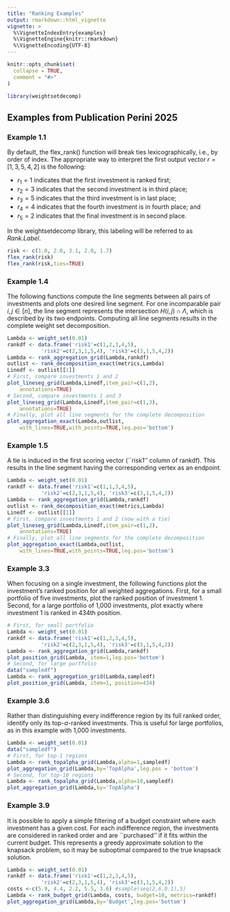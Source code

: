 ```yaml
---
title: "Ranking Examples"
output: rmarkdown::html_vignette
vignette: >
  %\VignetteIndexEntry{examples}
  %\VignetteEngine{knitr::rmarkdown}
  %\VignetteEncoding{UTF-8}
---
```


```r
knitr::opts_chunk$set(
  collapse = TRUE,
  comment = "#>"
)
```

```r
library(weightsetdecomp)
```

## Examples from Publication Perini 2025

### Example 1.1

By default, the flex_rank() function will break ties lexicographically, i.e.,  by order of index. The appropriate way to interpret the first output vector $r=[1, 3, 5, 4, 2]$ is the following: 

* $r_1=1$ indicates that the first investment is ranked first; 
* $r_2=3$ indicates that the second investment is in third place; 
* $r_3=5$ indicates that the third investment is in last place; 
* $r_4=4$ indicates that the fourth investment is in fourth place; and 
* $r_5=2$ indicates that the final investment is in second place.

In the weightsetdecomp library, this labeling will be referred to as _Rank.Label_. 

```r
risk <- c(1.0, 2.0, 3.1, 2.0, 1.7)
flex_rank(risk)
flex_rank(risk,ties=TRUE)
```

### Example 1.4

The following functions compute the line segments between all pairs of investments and plots one desired line segment. For one incomparable pair $i,j\in[n]$, the line segment represents the intersection $H(i,j)\cap \Lambda$, which is described by its two endpoints.
Computing all line segments results in the complete weight set decomposition. 

```r
Lambda <- weight_set(0.01)
rankdf <- data.frame('risk1'=c(1,2,3,4,5), 
           'risk2'=c(2,3,1,5,4), 'risk3'=c(3,1,5,4,2))
Lambda <- rank_aggregation_grid(Lambda,rankdf)
outlist <- rank_decomposition_exact(metrics,Lambda)
Linedf <- outlist[[1]]
# First, compare investments 1 and 2
plot_lineseg_grid(Lambda,Linedf,item_pair=c(1,2),
    annotations=TRUE)
# Second, compare investments 1 and 3
plot_lineseg_grid(Lambda,Linedf,item_pair=c(1,3),
    annotations=TRUE)
# Finally, plot all line segments for the complete decomposition
plot_aggregation_exact(Lambda,outlist,
    with_lines=TRUE,with_points=TRUE,leg.pos='bottom')
```

### Example 1.5

A tie is induced in the first scoring vector (``risk1'' column of rankdf). This results in the line segment having the corresponding vertex as an endpoint. 

```r
Lambda <- weight_set(0.01)
rankdf <- data.frame('risk1'=c(1,1,3,4,5), 
           'risk2'=c(2,3,1,5,4), 'risk3'=c(3,1,5,4,2))
Lambda <- rank_aggregation_grid(Lambda,rankdf)
outlist <- rank_decomposition_exact(metrics,Lambda)
Linedf <- outlist[[1]]
# First, compare investments 1 and 2 (now with a tie)
plot_lineseg_grid(Lambda,Linedf,item_pair=c(1,2),
    annotations=TRUE)
# Finally, plot all line segments for the complete decomposition
plot_aggregation_exact(Lambda,outlist,
    with_lines=TRUE,with_points=TRUE,leg.pos='bottom')
```

### Example 3.3

When focusing on a single investment, the following functions plot the investment's ranked position for all weighted aggregations. 
First, for a small portfolio of five investments, plot the ranked position of  investment 1. 
Second, for a large portfolio of 1,000 investments, plot exactly where investment 1 is ranked in 434th position. 

```r
# First, for small portfolio
Lambda <- weight_set(0.01)
rankdf <- data.frame('risk1'=c(1,2,3,4,5), 
           'risk2'=c(2,3,1,5,4), 'risk3'=c(3,1,5,4,2))
Lambda <- rank_aggregation_grid(Lambda,rankdf)
plot_position_grid(Lambda, item=1,leg.pos='bottom')
# Second, for large portfolio
data("sampledf")
Lambda <- rank_aggregation_grid(Lambda,sampledf)
plot_position_grid(Lambda, item=1, position=434)
```

### Example 3.6

Rather than distinguishing every indifference region by its full ranked order, identify only its top-$\alpha$-ranked investments. This is useful for large portfolios, as in this example with 1,000 investments.

```r
Lambda <- weight_set(0.01)
data("sampledf")
# First, for top-1 regions
Lambda <- rank_topalpha_grid(Lambda,alpha=1,sampledf)
plot_aggregation_grid(Lambda,by='TopAlpha',leg.pos = 'bottom')
# Second, for top-10 regions
Lambda <- rank_topalpha_grid(Lambda,alpha=10,sampledf)
plot_aggregation_grid(Lambda,by='TopAlpha')
```

### Example 3.9

It is possible to apply a simple filtering of a budget constraint where each investment has a given cost. For each indifference region, the investments are considered in ranked order and are ``purchased'' if it fits within the current budget. This represents a greedy approximate solution to the knapsack problem, so it may be suboptimal compared to the true knapsack solution. 

```r
Lambda <- weight_set(0.01)
rankdf <- data.frame('risk1'=c(1,2,3,4,5), 
           'risk2'=c(2,3,1,5,4), 'risk3'=c(3,1,5,4,2))
costs <-c(5.9, 4.4, 2.2, 5.5, 3.6) #sample(seq(2,6,0.1),5)
Lambda <- rank_budget_grid(Lambda, costs, budget=10, metrics=rankdf)
plot_aggregation_grid(Lambda,by='Budget',leg.pos='bottom')
```




